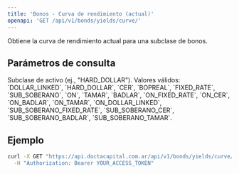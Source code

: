 ```yaml
---
title: 'Bonos - Curva de rendimiento (actual)'
openapi: 'GET /api/v1/bonds/yields/curve/'
---
```


<Note>
  Obtiene la curva de rendimiento actual para una subclase de bonos.
</Note>

## Parámetros de consulta

<ParamField query="sub_asset_class" type="string" required>
  Subclase de activo (ej., "HARD_DOLLAR").
</ParamField>

<Info>
Valores válidos: `DOLLAR_LINKED`, `HARD_DOLLAR`, `CER`, `BOPREAL`, `FIXED_RATE`, `SUB_SOBERANO`, `ON`, `TAMAR`, `BADLAR`, `ON_FIXED_RATE`, `ON_CER`, `ON_BADLAR`, `ON_TAMAR`, `ON_DOLLAR_LINKED`, `SUB_SOBERANO_FIXED_RATE`, `SUB_SOBERANO_CER`, `SUB_SOBERANO_BADLAR`, `SUB_SOBERANO_TAMAR`.
</Info>

## Ejemplo

```bash
curl -X GET "https://api.doctacapital.com.ar/api/v1/bonds/yields/curve/?sub_asset_class=HARD_DOLLAR" \
  -H "Authorization: Bearer YOUR_ACCESS_TOKEN"
```


